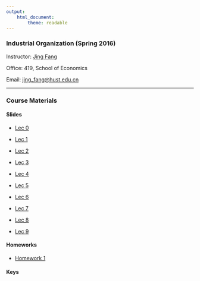 ```yaml
---
output: 
    html_document:
        theme: readable
---
```


### Industrial Organization (Spring 2016)

Instructor: [Jing Fang](http://bayeswhu.github.io)

Office: 419, School of Economics

Email: [jing_fang@hust.edu.cn](jing_fang@hust.edu.cn)

-----

### Course Materials

#### Slides

- [Lec 0](io/Lec0.html)

- [Lec 1](io/Lec1.html)

- [Lec 2](io/Lec2.html)

- [Lec 3](io/Lec3.html)

- [Lec 4](io/Lec4.html)

- [Lec 5](io/Lec5.html)

- [Lec 6](io/Lec6.html)

- [Lec 7](io/Lec7.html)

- [Lec 8](io/Lec8.html)

- [Lec 9](io/Lec9.html)

<!-- - [Lec 10](io/Lec10.html) -->

#### Homeworks

- [Homework 1](io/Homework.pdf)

#### Keys

<!-- - [Key 1](io/Homework_key.pdf) -->
